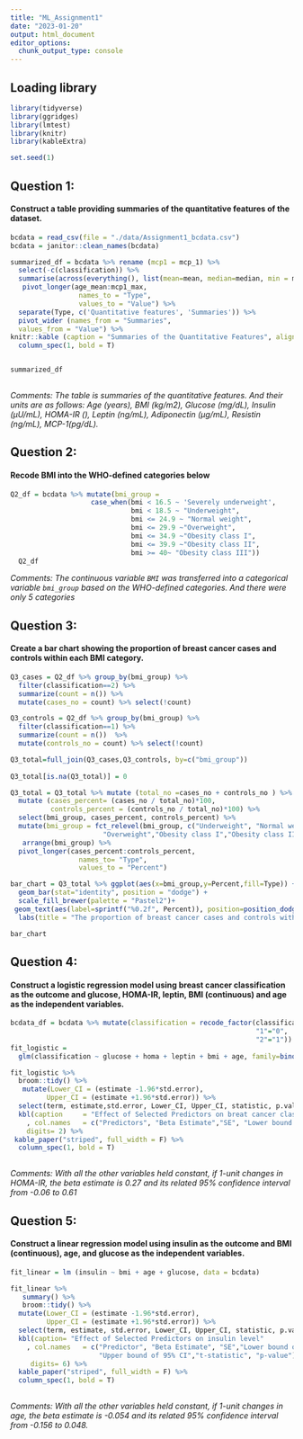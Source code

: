```yaml
---
title: "ML_Assignment1"
date: "2023-01-20"
output: html_document
editor_options: 
  chunk_output_type: console
---
```


## Loading library

```r
library(tidyverse)
library(ggridges)
library(lmtest)
library(knitr)
library(kableExtra)

set.seed(1)
```

## Question 1:
#### Construct a table providing summaries of the quantitative features of the dataset.

```r
bcdata = read_csv(file = "./data/Assignment1_bcdata.csv")
bcdata = janitor::clean_names(bcdata)
```
```r
summarized_df = bcdata %>% rename (mcp1 = mcp_1) %>%
  select(-c(classification)) %>% 
  summarise(across(everything(), list(mean=mean, median=median, min = min, max = max)))  %>% 
   pivot_longer(age_mean:mcp1_max,
                 names_to = "Type", 
                 values_to = "Value") %>% 
  separate(Type, c('Quantitative features', 'Summaries')) %>% 
  pivot_wider (names_from = "Summaries", 
  values_from = "Value") %>% 
knitr::kable (caption = "Summaries of the Quantitative Features", align = c ("c", "c"), digits = 2) %>%  kable_paper("striped", full_width = F) %>% 
  column_spec(1, bold = T)


summarized_df
  
```
*Comments: The table is summaries of the quantitative features. And their units are as follows: Age (years), BMI (kg/m2), Glucose (mg/dL), Insulin (μU/mL), HOMA-IR (), Leptin (ng/mL),  Adiponectin (μg/mL),  Resistin (ng/mL),  MCP-1(pg/dL).*


## Question 2:
#### Recode BMI into the WHO-defined categories below

```r
Q2_df = bcdata %>% mutate(bmi_group = 
                    case_when(bmi < 16.5 ~ 'Severely underweight',
                              bmi < 18.5 ~ "Underweight",
                              bmi <= 24.9 ~ "Normal weight",
                              bmi <= 29.9 ~"Overweight",
                              bmi <= 34.9 ~"Obesity class I",
                              bmi <= 39.9 ~"Obesity class II",
                              bmi >= 40~ "Obesity class III"))
  Q2_df         
```
*Comments: The continuous variable `BMI` was transferred into a categorical variable `bmi_group` based on the WHO-defined categories. And there were only 5 categories*


## Question 3:
#### Create a bar chart showing the proportion of breast cancer cases and controls within each BMI category.

```r
Q3_cases = Q2_df %>% group_by(bmi_group) %>% 
  filter(classification==2) %>% 
  summarize(count = n()) %>% 
  mutate(cases_no = count) %>% select(!count)

Q3_controls = Q2_df %>% group_by(bmi_group) %>% 
  filter(classification==1) %>% 
  summarize(count = n())  %>% 
  mutate(controls_no = count) %>% select(!count)
```

```r
Q3_total=full_join(Q3_cases,Q3_controls, by=c("bmi_group")) 
 
Q3_total[is.na(Q3_total)] = 0

Q3_total = Q3_total %>% mutate (total_no =cases_no + controls_no ) %>% 
  mutate (cases_percent= (cases_no / total_no)*100,
          controls_percent = (controls_no / total_no)*100) %>% 
  select(bmi_group, cases_percent, controls_percent) %>% 
  mutate(bmi_group = fct_relevel(bmi_group, c("Underweight", "Normal weight",
                       "Overweight","Obesity class I","Obesity class II"))) %>% 
   arrange(bmi_group) %>% 
  pivot_longer(cases_percent:controls_percent,
                 names_to= "Type",
                 values_to = "Percent")

```

```r

bar_chart = Q3_total %>% ggplot(aes(x=bmi_group,y=Percent,fill=Type)) +
  geom_bar(stat="identity", position = "dodge") +
  scale_fill_brewer(palette = "Pastel2")+
 geom_text(aes(label=sprintf("%0.2f", Percent)), position=position_dodge(width=0.9), vjust=-0.25, size=3) +
  labs(title = "The proportion of breast cancer cases and controls within each BMI category", x = "BMI category", y = "The type of participants")

bar_chart
```

## Question 4:
#### Construct a logistic regression model using breast cancer classification as the outcome and glucose, HOMA-IR, leptin, BMI (continuous) and age as the independent variables.

```r
bcdata_df = bcdata %>% mutate(classification = recode_factor(classification,
                                                             "1"="0",
                                                             "2"="1"))
fit_logistic = 
  glm(classification ~ glucose + homa + leptin + bmi + age, family=binomial(link="logit"), data = bcdata_df)
```

```r
fit_logistic %>% 
  broom::tidy() %>% 
   mutate(Lower_CI = (estimate -1.96*std.error),
         Upper_CI = (estimate +1.96*std.error)) %>% 
  select(term, estimate,std.error, Lower_CI, Upper_CI, statistic, p.value) %>% 
  kbl(caption     = "Effect of Selected Predictors on breat cancer classification"
    , col.names   = c("Predictors", "Beta Estimate","SE", "Lower bound of 95% CI","Upper bound of 95% CI", "t-statistic", "p-value"),
    digits= 2) %>%
 kable_paper("striped", full_width = F) %>% 
  column_spec(1, bold = T)
 
```
*Comments: With all the other variables held constant, if 1-unit changes in HOMA-IR, the beta estimate is 0.27 and its related 95% confidence interval from -0.06 to 0.61*


## Question 5:
#### Construct a linear regression model using insulin as the outcome and BMI (continuous), age, and glucose as the independent variables.

```r
fit_linear = lm (insulin ~ bmi + age + glucose, data = bcdata)
```

```r
fit_linear %>% 
   summary() %>%
   broom::tidy() %>% 
  mutate(Lower_CI = (estimate -1.96*std.error),
         Upper_CI = (estimate +1.96*std.error)) %>% 
  select(term, estimate, std.error, Lower_CI, Upper_CI, statistic, p.value) %>%
  kbl(caption= "Effect of Selected Predictors on insulin level"
    , col.names   = c("Predictor", "Beta Estimate", "SE","Lower bound of 95% CI",
                      "Upper bound of 95% CI","t-statistic", "p-value"),
     digits= 6) %>%
  kable_paper("striped", full_width = F) %>%
  column_spec(1, bold = T)
  
```
*Comments: With all the other variables held constant, if 1-unit changes in age, the beta estimate is -0.054 and its related 95% confidence interval from -0.156 to 0.048.*
